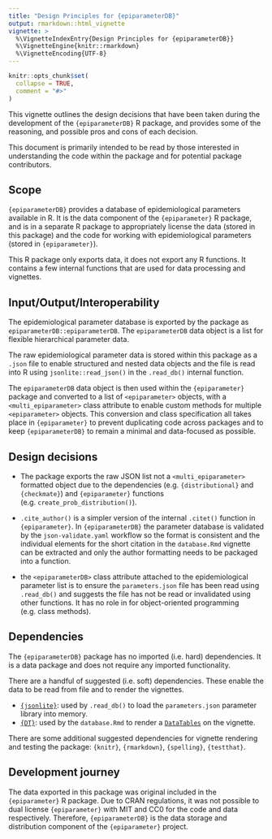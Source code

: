 ```yaml
---
title: "Design Principles for {epiparameterDB}"
output: rmarkdown::html_vignette
vignette: >
  %\VignetteIndexEntry{Design Principles for {epiparameterDB}}
  %\VignetteEngine{knitr::rmarkdown}
  %\VignetteEncoding{UTF-8}
---
```


```r
knitr::opts_chunk$set(
  collapse = TRUE,
  comment = "#>"
)
```

This vignette outlines the design decisions that have been taken during the development of the `{epiparameterDB}` R package, and provides some of the reasoning, and possible pros and cons of each decision.

This document is primarily intended to be read by those interested in understanding the code within the package and for potential package contributors.

## Scope

`{epiparameterDB}` provides a database of epidemiological parameters available in R. It is the data component of the `{epiparameter}` R package, and is in a separate R package to appropriately license the data (stored in this package) and the code for working with epidemiological parameters (stored in `{epiparameter}`).

This R package only exports data, it does not export any R functions. It contains a few internal functions that are used for data processing and vignettes.

## Input/Output/Interoperability

The epidemiological parameter database is exported by the package as `epiparameterDB::epiparameterDB`. The `epiparameterDB` data object is a list for flexible hierarchical parameter data.

The raw epidemiological parameter data is stored within this package as a `.json` file to enable structured and nested data objects and the file is read into R using `jsonlite::read_json()` in the `.read_db()` internal function. 

The `epiparameterDB` data object is then used within the `{epiparameter}` package and converted to a list of `<epiparameter>` objects, with a `<multi_epiparameter>` class attribute to enable custom methods for multiple `<epiparameter>` objects. This conversion and class specification all takes place in `{epiparameter}` to prevent duplicating code across packages and to keep `{epiparameterDB}` to remain a minimal and data-focused as possible. 

## Design decisions

* The package exports the raw JSON list not a `<multi_epiparameter>` formatted object due to the dependencies (e.g. `{distributional}` and `{checkmate}`)  and `{epiparameter}` functions (e.g. `create_prob_distribution()`). 

- `.cite_author()` is a simpler version of the internal `.citet()` function in `{epiparameter}`. In `{epiparameterDB}` the parameter database is validated by the `json-validate.yaml` workflow so the format is consistent and the individual elements for the short citation in the `database.Rmd` vignette can be extracted and only the author formatting needs to be packaged into a function.

- the `<epiparameterDB>` class attribute attached to the epidemiological parameter list is to ensure the `parameters.json` file has been read using `.read_db()` and suggests the file has not be read or invalidated using other functions. It has no role in for object-oriented programming (e.g. class methods).

## Dependencies

The `{epiparameterDB}` package has no imported (i.e. hard) dependencies. It is a data package and does not require any imported functionality.

There are a handful of suggested (i.e. soft) dependencies. These enable the data to be read from file and to render the vignettes.

* [`{jsonlite}`](https://CRAN.R-project.org/package=jsonlite): used by `.read_db()` to load the `parameters.json` parameter library into memory.
* [`{DT}`](https://CRAN.R-project.org/package=DT): used by the `database.Rmd` to render a [`DataTables`](https://datatables.net/) on the vignette.

There are some additional suggested dependencies for vignette rendering and testing the package: `{knitr}`, `{rmarkdown}`, `{spelling}`, `{testthat}`.

## Development journey

The data exported in this package was original included in the `{epiparameter}` R package. Due to CRAN regulations, it was not possible to dual license `{epiparameter}` with MIT and CC0 for the code and data respectively. Therefore, `{epiparameterDB}` is the data storage and distribution component of the `{epiparameter}` project.
